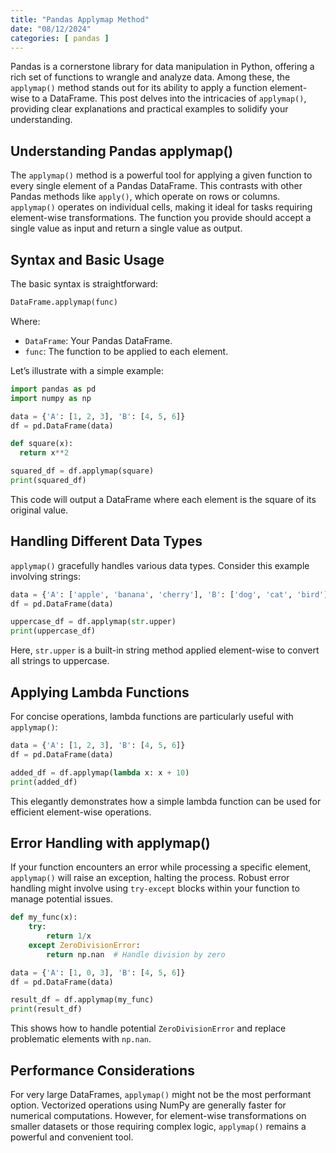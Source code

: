 ```yaml
---
title: "Pandas Applymap Method"
date: "08/12/2024"
categories: [ pandas ]
---
```



Pandas is a cornerstone library for data manipulation in Python, offering a rich set of functions to wrangle and analyze data. Among these, the `applymap()` method stands out for its ability to apply a function element-wise to a DataFrame.  This post delves into the intricacies of `applymap()`, providing clear explanations and practical examples to solidify your understanding.


## Understanding Pandas applymap()

The `applymap()` method is a powerful tool for applying a given function to every single element of a Pandas DataFrame. This contrasts with other Pandas methods like `apply()`, which operate on rows or columns.  `applymap()` operates on individual cells, making it ideal for tasks requiring element-wise transformations.  The function you provide should accept a single value as input and return a single value as output.


## Syntax and Basic Usage

The basic syntax is straightforward:

```python
DataFrame.applymap(func)
```

Where:

* `DataFrame`: Your Pandas DataFrame.
* `func`: The function to be applied to each element.

Let's illustrate with a simple example:

```python
import pandas as pd
import numpy as np

data = {'A': [1, 2, 3], 'B': [4, 5, 6]}
df = pd.DataFrame(data)

def square(x):
  return x**2

squared_df = df.applymap(square)
print(squared_df)
```

This code will output a DataFrame where each element is the square of its original value.


## Handling Different Data Types

`applymap()` gracefully handles various data types. Consider this example involving strings:

```python
data = {'A': ['apple', 'banana', 'cherry'], 'B': ['dog', 'cat', 'bird']}
df = pd.DataFrame(data)

uppercase_df = df.applymap(str.upper)
print(uppercase_df)
```

Here, `str.upper` is a built-in string method applied element-wise to convert all strings to uppercase.


##  Applying Lambda Functions

For concise operations, lambda functions are particularly useful with `applymap()`:

```python
data = {'A': [1, 2, 3], 'B': [4, 5, 6]}
df = pd.DataFrame(data)

added_df = df.applymap(lambda x: x + 10)
print(added_df)

```

This elegantly demonstrates how a simple lambda function can be used for efficient element-wise operations.


##  Error Handling with applymap()

If your function encounters an error while processing a specific element, `applymap()` will raise an exception, halting the process.  Robust error handling might involve using `try-except` blocks within your function to manage potential issues.


```python
def my_func(x):
    try:
        return 1/x
    except ZeroDivisionError:
        return np.nan  # Handle division by zero

data = {'A': [1, 0, 3], 'B': [4, 5, 6]}
df = pd.DataFrame(data)

result_df = df.applymap(my_func)
print(result_df)
```

This shows how to handle potential `ZeroDivisionError` and replace problematic elements with `np.nan`.


##  Performance Considerations

For very large DataFrames, `applymap()` might not be the most performant option.  Vectorized operations using NumPy are generally faster for numerical computations. However, for element-wise transformations on smaller datasets or those requiring complex logic, `applymap()` remains a powerful and convenient tool.

